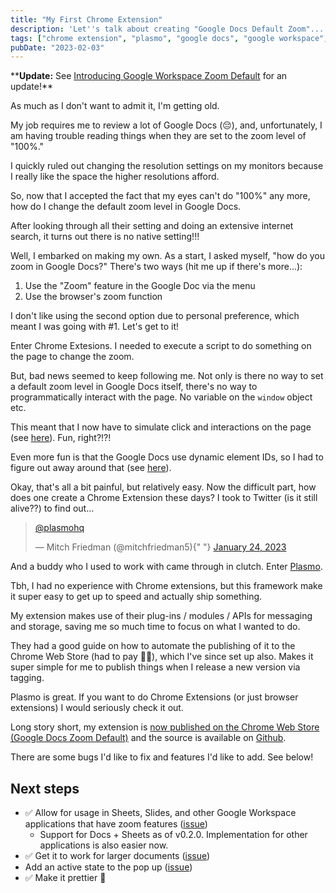 ```yaml
---
title: "My First Chrome Extension"
description: 'Let''s talk about creating "Google Docs Default Zoom"...'
tags: ["chrome extension", "plasmo", "google docs", "google workspace", "react"]
pubDate: "2023-02-03"
---
```



<NewExtensionNameBanner />

\*\***Update:** See [Introducing Google Workspace Zoom Default](../03/introducing-google-workspace-zoom-default.mdx) for an update!\*\*

As much as I don't want to admit it, I'm getting old.

My job requires me to review a lot of Google Docs (😔), and, unfortunately, I am having trouble reading things when they are set to the zoom level of "100%."

I quickly ruled out changing the resolution settings on my monitors because I really like the space the higher resolutions afford.

So, now that I accepted the fact that my eyes can't do "100%" any more, how do I change the default zoom level in Google Docs.

After looking through all their setting and doing an extensive internet search, it turns out there is no native setting!!!

Well, I embarked on making my own. As a start, I asked myself, "how do you zoom in Google Docs?" There's two ways (hit me up if there's more...):

1. Use the "Zoom" feature in the Google Doc via the menu
2. Use the browser's zoom function

I don't like using the second option due to personal preference, which meant I was going with #1. Let's get to it!

Enter Chrome Extesions. I needed to execute a script to do something on the page to change the zoom.

But, bad news seemed to keep following me. Not only is there no way to set a default zoom level in Google Docs itself, there's no way to programmatically interact with the page. No variable on the `window` object etc.

This meant that I now have to simulate click and interactions on the page (see [here](https://github.com/vernak2539/chrome-extension-google-doc-default-zoom/blob/main/ui-helpers.ts#L6-L25)). Fun, right?!?!

Even more fun is that the Google Docs use dynamic element IDs, so I had to figure out away around that (see [here](https://github.com/vernak2539/chrome-extension-google-doc-default-zoom/blob/main/contents/index.ts#L32-L35)).

Okay, that's all a bit painful, but relatively easy. Now the difficult part, how does one create a Chrome Extension these days? I took to Twitter (is it still alive??) to find out...

<blockquote class="twitter-tweet">
  <p lang="qam" dir="ltr">
    <a href="https://twitter.com/plasmohq?ref_src=twsrc%5Etfw">@plasmohq</a>
  </p>
  &mdash; Mitch Friedman (@mitchfriedman5){" "}
  <a href="https://twitter.com/mitchfriedman5/status/1617959819595644930?ref_src=twsrc%5Etfw">
    January 24, 2023
  </a>
</blockquote> <script
  async
  src="https://platform.twitter.com/widgets.js"
  charset="utf-8"
></script>

And a buddy who I used to work with came through in clutch. Enter [Plasmo](https://www.plasmo.com/).

Tbh, I had no experience with Chrome extensions, but this framework make it super easy to get up to speed and actually ship something.

My extension makes use of their plug-ins / modules / APIs for messaging and storage, saving me so much time to focus on what I wanted to do.

They had a good guide on how to automate the publishing of it to the Chrome Web Store (had to pay 😬💸), which I've since set up also. Makes it super simple for me to publish things when I release a new version via tagging.

Plasmo is great. If you want to do Chrome Extensions (or just browser extensions) I would seriously check it out.

Long story short, my extension is [now published on the Chrome Web Store (Google Docs Zoom Default)][webstore] and the source is available on [Github][github].

There are some bugs I'd like to fix and features I'd like to add. See below!

## Next steps

- ✅ Allow for usage in Sheets, Slides, and other Google Workspace applications that have zoom features ([issue](https://github.com/vernak2539/chrome-extension-google-doc-default-zoom/issues/3))
  - Support for Docs + Sheets as of v0.2.0. Implementation for other applications is also easier now.
- ✅ Get it to work for larger documents ([issue](https://github.com/vernak2539/chrome-extension-google-doc-default-zoom/issues/1))
- Add an active state to the pop up ([issue](https://github.com/vernak2539/chrome-extension-google-doc-default-zoom/issues/2))
- ✅ Make it prettier 💅

[webstore]: https://chrome.google.com/webstore/detail/google-docs-zoom-default/nflkcdlimipkgbacnfnhfecjgmojhklo
[github]: https://github.com/vernak2539/chrome-extension-google-doc-default-zoom
